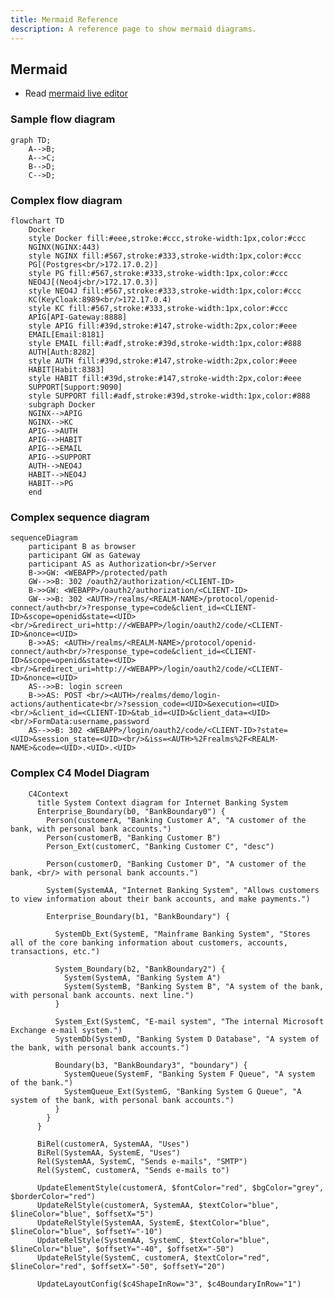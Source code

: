 ```yaml
---
title: Mermaid Reference
description: A reference page to show mermaid diagrams.
---
```


## Mermaid

- Read [mermaid live editor](https://mermaid.live)

### Sample flow diagram

```mermaid
graph TD;
    A-->B;
    A-->C;
    B-->D;
    C-->D;
```

### Complex flow diagram

```mermaid
flowchart TD
    Docker
    style Docker fill:#eee,stroke:#ccc,stroke-width:1px,color:#ccc
    NGINX(NGINX:443)
    style NGINX fill:#567,stroke:#333,stroke-width:1px,color:#ccc
    PG[(Postgres<br/>172.17.0.2)]
    style PG fill:#567,stroke:#333,stroke-width:1px,color:#ccc
    NEO4J[(Neo4j<br/>172.17.0.3)]
    style NEO4J fill:#567,stroke:#333,stroke-width:1px,color:#ccc
    KC(KeyCloak:8989<br/>172.17.0.4)
    style KC fill:#567,stroke:#333,stroke-width:1px,color:#ccc
    APIG[API-Gateway:8888]
    style APIG fill:#39d,stroke:#147,stroke-width:2px,color:#eee
    EMAIL[Email:8181]
    style EMAIL fill:#adf,stroke:#39d,stroke-width:1px,color:#888
    AUTH[Auth:8282]
    style AUTH fill:#39d,stroke:#147,stroke-width:2px,color:#eee
    HABIT[Habit:8383]
    style HABIT fill:#39d,stroke:#147,stroke-width:2px,color:#eee
    SUPPORT[Support:9090]
    style SUPPORT fill:#adf,stroke:#39d,stroke-width:1px,color:#888
    subgraph Docker
    NGINX-->APIG
    NGINX-->KC
    APIG-->AUTH
    APIG-->HABIT
    APIG-->EMAIL
    APIG-->SUPPORT
    AUTH-->NEO4J
    HABIT-->NEO4J
    HABIT-->PG
    end
```

### Complex sequence diagram

```mermaid
sequenceDiagram
    participant B as browser
    participant GW as Gateway
    participant AS as Authorization<br/>Server
    B->>GW: <WEBAPP>/protected/path
    GW-->>B: 302 /oauth2/authorization/<CLIENT-ID>
    B->>GW: <WEBAPP>/oauth2/authorization/<CLIENT-ID>
    GW-->>B: 302 <AUTH>/realms/<REALM-NAME>/protocol/openid-connect/auth<br/>?response_type=code&client_id=<CLIENT-ID>&scope=openid&state=<UID><br/>&redirect_uri=http://<WEBAPP>/login/oauth2/code/<CLIENT-ID>&nonce=<UID>
    B->>AS: <AUTH>/realms/<REALM-NAME>/protocol/openid-connect/auth<br/>?response_type=code&client_id=<CLIENT-ID>&scope=openid&state=<UID><br/>&redirect_uri=http://<WEBAPP>/login/oauth2/code/<CLIENT-ID>&nonce=<UID>
    AS-->>B: login screen
    B->>AS: POST <br/><AUTH>/realms/demo/login-actions/authenticate<br/>?session_code=<UID>&execution=<UID><br/>&client_id=<CLIENT-ID>&tab_id=<UID>&client_data=<UID><br/>FormData:username,password
    AS-->>B: 302 <WEBAPP>/login/oauth2/code/<CLIENT-ID>?state=<UID>&session_state=<UID><br/>&iss=<AUTH>%2Frealms%2F<REALM-NAME>&code=<UID>.<UID>.<UID>
```

### Complex C4 Model Diagram

```mermaid
    C4Context
      title System Context diagram for Internet Banking System
      Enterprise_Boundary(b0, "BankBoundary0") {
        Person(customerA, "Banking Customer A", "A customer of the bank, with personal bank accounts.")
        Person(customerB, "Banking Customer B")
        Person_Ext(customerC, "Banking Customer C", "desc")

        Person(customerD, "Banking Customer D", "A customer of the bank, <br/> with personal bank accounts.")

        System(SystemAA, "Internet Banking System", "Allows customers to view information about their bank accounts, and make payments.")

        Enterprise_Boundary(b1, "BankBoundary") {

          SystemDb_Ext(SystemE, "Mainframe Banking System", "Stores all of the core banking information about customers, accounts, transactions, etc.")

          System_Boundary(b2, "BankBoundary2") {
            System(SystemA, "Banking System A")
            System(SystemB, "Banking System B", "A system of the bank, with personal bank accounts. next line.")
          }

          System_Ext(SystemC, "E-mail system", "The internal Microsoft Exchange e-mail system.")
          SystemDb(SystemD, "Banking System D Database", "A system of the bank, with personal bank accounts.")

          Boundary(b3, "BankBoundary3", "boundary") {
            SystemQueue(SystemF, "Banking System F Queue", "A system of the bank.")
            SystemQueue_Ext(SystemG, "Banking System G Queue", "A system of the bank, with personal bank accounts.")
          }
        }
      }

      BiRel(customerA, SystemAA, "Uses")
      BiRel(SystemAA, SystemE, "Uses")
      Rel(SystemAA, SystemC, "Sends e-mails", "SMTP")
      Rel(SystemC, customerA, "Sends e-mails to")

      UpdateElementStyle(customerA, $fontColor="red", $bgColor="grey", $borderColor="red")
      UpdateRelStyle(customerA, SystemAA, $textColor="blue", $lineColor="blue", $offsetX="5")
      UpdateRelStyle(SystemAA, SystemE, $textColor="blue", $lineColor="blue", $offsetY="-10")
      UpdateRelStyle(SystemAA, SystemC, $textColor="blue", $lineColor="blue", $offsetY="-40", $offsetX="-50")
      UpdateRelStyle(SystemC, customerA, $textColor="red", $lineColor="red", $offsetX="-50", $offsetY="20")

      UpdateLayoutConfig($c4ShapeInRow="3", $c4BoundaryInRow="1")
```